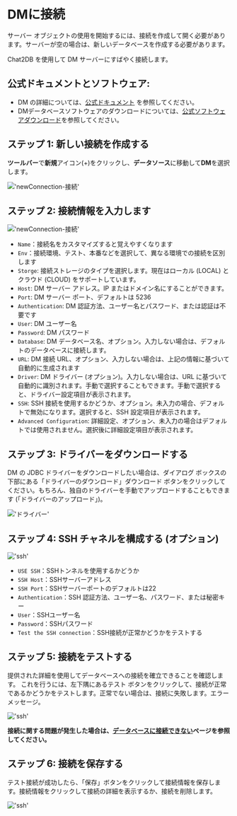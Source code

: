 # DMに接続

サーバー オブジェクトの使用を開始するには、接続を作成して開く必要があります。サーバーが空の場合は、新しいデータベースを作成する必要があります。

Chat2DB を使用して DM サーバーにすばやく接続します。

## 公式ドキュメントとソフトウェア:

- DM の詳細については、[公式ドキュメント](https://eco.dameng.com/document/dm/zh-cn/pm/index.html) を参照してください。
- DMデータベースソフトウェアのダウンロードについては、[公式ソフトウェアダウンロード](https://www.dameng.com/list_103.html)を参照してください。

## ステップ 1: 新しい接続を作成する

**ツールバー**で**新規**アイコン(+)をクリックし、**データソース**に移動して**DM**を選択します。

!['newConnection-接続'](/image/connection/dm1.png)

## ステップ 2: 接続情報を入力します

!['newConnection-接続'](/image/connection/dm2.png)

- `Name`：接続名をカスタマイズすると覚えやすくなります
- `Env`：接続環境、テスト、本番などを選択して、異なる環境での接続を区別します
- `Storge`: 接続ストレージのタイプを選択します。現在はローカル (LOCAL) とクラウド (CLOUD) をサポートしています。
- `Host`: DM サーバー アドレス。IP またはドメイン名にすることができます。
- `Port`: DM サーバー ポート、デフォルトは 5236
- `Authentication`: DM 認証方法、ユーザー名とパスワード、または認証は不要です
- `User`: DM ユーザー名
- `Password`: DM パスワード
- `Database`: DM データベース名、オプション。入力しない場合は、デフォルトのデータベースに接続します。
- `URL`: DM 接続 URL、オプション、入力しない場合は、上記の情報に基づいて自動的に生成されます
- `Driver`: DM ドライバー (オプション)。入力しない場合は、URL に基づいて自動的に識別されます。手動で選択することもできます。手動で選択すると、ドライバー設定項目が表示されます。
- `SSH`: SSH 接続を使用するかどうか、オプション。未入力の場合、デフォルトで無効になります。選択すると、SSH 設定項目が表示されます。
- `Advanced Configuration`: 詳細設定、オプション、未入力の場合はデフォルトでは使用されません。選択後に詳細設定項目が表示されます。

## ステップ 3: ドライバーをダウンロードする

DM の JDBC ドライバーをダウンロードしたい場合は、ダイアログ ボックスの下部にある「ドライバーのダウンロード」ダウンロード ボタンをクリックしてください。もちろん、独自のドライバーを手動でアップロードすることもできます (「ドライバーのアップロード」)。

!['ドライバー'](/image/connection/driver.png)

## ステップ 4: SSH チャネルを構成する (オプション)

!['ssh'](/image/connection/ssh.png)
- `USE SSH`：SSHトンネルを使用するかどうか
- `SSH Host`：SSHサーバーアドレス
- `SSH Port`：SSHサーバーポートのデフォルトは22
- `Authentication`：SSH 認証方法、ユーザー名、パスワード、または秘密キー
- `User`：SSHユーザー名
- `Password`：SSHパスワード
- `Test the SSH connection`：SSH接続が正常かどうかをテストする

## ステップ 5: 接続をテストする

提供された詳細を使用してデータベースへの接続を確立できることを確認します。
これを行うには、左下隅にあるテスト ボタンをクリックして、接続が正常であるかどうかをテストします。正常でない場合は、接続に失敗します。エラーメッセージ。

!['ssh'](/image/connection/test.png)

**接続に関する問題が発生した場合は、[データベースに接続できない](https://docs.chat2db.ai/ja-JP/docs/question/Cannot-connect-to-database)ページを参照してください。**

## ステップ 6: 接続を保存する

テスト接続が成功したら、「保存」ボタンをクリックして接続情報を保存します。接続情報をクリックして接続の詳細を表示するか、接続を削除します。

!['ssh'](/image/connection/test.png)
